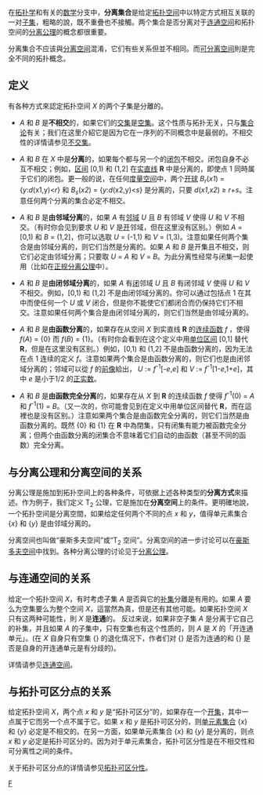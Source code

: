 在[[拓扑学|拓扑学]]和有关的[[数学|数学]]分支中，'''分离集合'''是给定[[拓扑空间|拓扑空间]]中以特定方式相互关联的一对[[子集|子集]]，粗略的說，既不重疊也不接觸。两个集合是否分离对于[[连通空间|连通空间]]和拓扑空间的[[分离公理|分离公理]]的概念都很重要。

分离集合不应该與[[分离空间|分离空间]]混淆，它们有些关系但並不相同。而[[可分离空间|可分离空间]]則是完全不同的拓扑概念。

== 定义 ==

有各种方式來認定拓扑空间 ''X'' 的两个子集是分離的。

*''A'' 和 ''B'' 是'''不相交'''的，如果它们的[[交集|交集]]是[[空集|空集]]。这个性质与拓扑无关，只与[[朴素集合论|集合论]]有关；我们在这里介紹它是因为它在一序列的不同概念中是最弱的。不相交性的详情请参见[[不交集|不交集]]。

*''A'' 和 ''B'' 在 ''X'' 中是'''分离'''的，如果每个都与另一个的[[闭包|闭包]]不相交。闭包自身不必互不相交；例如，[[区间|区间]] [0,1) 和 (1,2] 在[[实直线|实直线]] '''R''' 中是分离的，即使点 1 同時属于它们的闭包。更一般的说，在任何[[度量空间|度量空间]]中，两个[[开球|开球]] ''B''<sub>''r''</sub>(''x1'') = {''y'':''d''(x1,y)<''r''} 和   ''B''<sub>''s''</sub>(''x2'') = {''y'':''d''(x2,y)<''s''} 是分离的，只要 ''d''(''x1'',''x2'') ≥ ''r''+''s''。注意任何两个分离的集合必定不相交。

*''A'' 和 ''B'' 是'''由邻域分离'''的，如果 ''A'' 有[[邻域|邻域]] ''U'' 且 ''B'' 有邻域 ''V'' 使得 ''U'' 和 ''V'' 不相交。（有时你会见到要求 ''U'' 和 ''V'' 是[[开集|开]]邻域，但在这里没有区别。）例如 ''A'' = [0,1) 和 ''B'' = (1,2]，你可以选取 ''U'' = (-1,1) 和 ''V'' = (1,3)。注意如果任何两个集合是由邻域分离的，则它们当然是分离的。如果 ''A'' 和 ''B'' 是开集且不相交，则它们必定由邻域分离；只要取 ''U'' = ''A'' 和 ''V'' = ''B''。为此分离性经常与闭集一起使用（比如在[[正规空间|正规分离公理]]中）。

*''A'' 和 ''B'' 是'''由闭邻域分离'''的，如果 ''A'' 有[[闭集|闭]]邻域 ''U'' 且 ''B'' 有闭邻域 ''V'' 使得 ''U'' 和 ''V'' 不相交。例如，[0,1) 和 (1,2] 不是由闭邻域分离的。你可以通过包括点 1 在其中而使任何一个 ''U'' 或 ''V'' 闭合，但是你不能使它们都闭合而仍保持它们不相交。注意如果任何两个集合是由闭邻域分离的，则它们当然是由邻域分离的。

*''A'' 和 ''B'' 是'''由函数分离'''的，如果存在从空间 ''X'' 到实直线 '''R''' 的[[连续函数_(拓扑学)|连续函数]] ''f'' ，使得 ''f''(''A'') = {0} 而 ''f''(''B'') = {1}。（有时你会看到在这个定义中用[[单位区间|单位区间]] [0,1] 替代 '''R'''，但是在这里没有区别。）例如，[0,1) 和 (1,2] 不是由函数分离的，因为无法在点 1 连续的定义 ''f''。注意如果两个集合是由函数分离的，则它们也是由闭邻域分离的；邻域可以從 ''f'' 的[[前像|前像]]給出， ''U'' := ''f''<sup>-1</sup>[-''e'',''e''] 和 ''V'' := ''f''<sup>-1</sup>[1-''e'',1+''e'']，其中 ''e'' 是小于1/2 的[[正数|正实数]]。

*''A'' 和 ''B'' 是'''由函数完全分离'''的，如果存在从 ''X'' 到 '''R''' 的连续函数 ''f'' 使得 ''f''<sup> -1</sup>(0) = ''A'' 和 ''f''<sup> -1</sup>(1) = ''B''。（又一次的，你可能會见到在定义中用单位区间替代 '''R'''，而在這裡也是没有区别。）注意如果两个集合是由函数完全分离的，则它们当然是由函数分离的。既然 {0} 和 {1} 在 '''R''' 中為閉集，只有闭集有能力被函数完全分离；但两个由函数分离的闭集合不意味着它们自动的由函数（甚至不同的函数）完全分离。

== 与分离公理和分离空间的关系 ==

分离公理是施加到拓扑空间上的各种条件，可依据上述各种类型的'''分离方式'''來描述。作为例子，我们定义 T<sub>2</sub> 公理，它是施加在'''分离空间'''上的条件。更明確地說，一个拓扑空间是分离空間，如果给定任何两个不同的点 ''x'' 和 ''y''，值得单元素集合 {''x''} 和 {''y''} 是由邻域分离的。

分离空间也叫做“豪斯多夫空间”或“T<sub>2</sub> 空间”。分离空间的进一步讨论可以在[[豪斯多夫空间|豪斯多夫空间]]中找到。各种分离公理的讨论见于[[分离公理|分离公理]]。

== 与连通空间的关系 ==

给定一个拓扑空间 ''X''，有时考虑子集 ''A'' 是否與它的[[补集|补集]]分離是有用的。如果 ''A'' 要么为空集要么为整个空间 ''X''，這當然為真，但是还有其他可能。如果拓扑空间 ''X'' 只有这两种可能性，則 ''X'' 是'''连通'''的。
反过来说，如果非空子集 ''A'' 是分离于它自己的补集，并且如果 ''A'' 的子集中，只有空集也有这个性质的，则 ''A'' 是 ''X'' 的「开连通单元」。(在 ''X'' 自身只有空集 {} 的退化情况下，作者们对 {} 是否为连通的和 {} 是否是自身的开连通单元是有分歧的)。

详情请参见[[连通空间|连通空间]]。

== 与拓扑可区分点的关系 ==

给定拓扑空间 ''X''，两个点 ''x'' 和 ''y'' 是“拓扑可区分”的，如果存在一个[[开集|开集]]，其中一点属于它而另一个点不属于它。如果 ''x'' 和 ''y'' 是拓扑可区分的，则[[单元素集合|单元素集合]] {''x''} 和 {''y''} 必定是不相交的。在另一方面，如果单元素集合 {''x''} 和 {''y''} 是分离的，则点 ''x'' 和 ''y'' 必定是拓扑可区分的。因为对于单元素集合，拓扑可区分性是在不相交性和可分离性之间的条件。

关于拓扑可区分点的详情请参见[[拓扑不可区分性|拓扑可区分性]]。

{{点集拓扑}}
[[Category:点集拓扑学|F]]